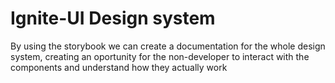 
<Meta title="Home" />

# Ignite-UI Design system

By using the storybook we can create a documentation for the whole design system, creating an oportunity for the non-developer to interact with the components and understand how they actually work
